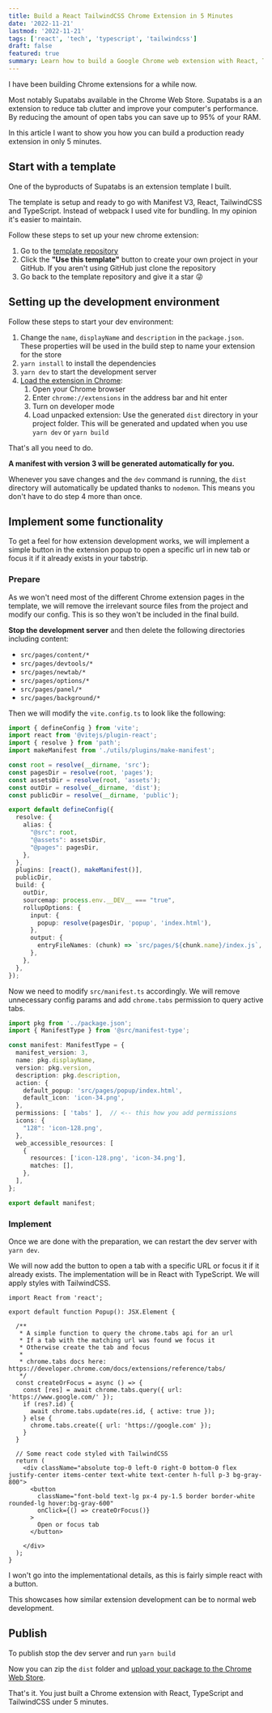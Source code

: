 ```yaml
---
title: Build a React TailwindCSS Chrome Extension in 5 Minutes
date: '2022-11-21'
lastmod: '2022-11-21'
tags: ['react', 'tech', 'typescript', 'tailwindcss']
draft: false
featured: true
summary: Learn how to build a Google Chrome web extension with React, TypeScript and TailwindCSS in less than 5 minutes. Includes a free template.
---
```


I have been building Chrome extensions for a while now.

Most notably Supatabs available in the Chrome Web Store. Supatabs is a an extension 
to reduce tab clutter and improve your computer's performance. By reducing the 
amount of open tabs you can save up to 95% of your RAM.

In this article I want to show you how you can build a production ready extension in only
5 minutes.

## Start with a template

One of the byproducts of Supatabs is an extension template I built.

The template is setup and ready to go with Manifest V3, React, TailwindCSS and TypeScript.
Instead of webpack I used vite for bundling. In my opinion it's easier to maintain.

Follow these steps to set up your new chrome extension:

1. Go to the [template repository](https://github.com/JohnBra/vite-web-extension)
2. Click the **"Use this template"** button to create your own project in your GitHub.
If you aren't using GitHub just clone the repository
3. Go back to the template repository and give it a star 😜

## Setting up the development environment

Follow these steps to start your dev environment:

1. Change the `name`, `displayName` and `description` in the `package.json`. These properties will be 
used in the build step to name your extension for the store
2. `yarn install` to install the dependencies
3. `yarn dev` to start the development server
4. [Load the extension in Chrome](https://developer.chrome.com/docs/extensions/mv2/getstarted/#manifest):
    1. Open your Chrome browser
    2. Enter `chrome://extensions` in the address bar and hit enter
    3. Turn on developer mode
    4. Load unpacked extension: Use the generated `dist` directory in your project folder. This will be 
    generated and updated when you use `yarn dev` or `yarn build`

That's all you need to do.

**A manifest with version 3 will be generated automatically for you.**

Whenever you save changes and the `dev` command is running, the `dist` directory will automatically be 
updated thanks to `nodemon`. This means you don't have to do step 4 more than once.


## Implement some functionality

To get a feel for how extension development works, we will implement a simple button in the extension 
popup to open a specific url in new tab or focus it if it already exists in your tabstrip.

### Prepare

As we won't need most of the different Chrome extension pages in the template, we will remove the 
irrelevant source files from the project and modify our config. This is so they won't be included in the 
final build.

**Stop the development server** and then delete the following directories including content:
- `src/pages/content/*`
- `src/pages/devtools/*`
- `src/pages/newtab/*`
- `src/pages/options/*`
- `src/pages/panel/*`
- `src/pages/background/*`

Then we will modify the `vite.config.ts` to look like the following:
```ts:vite.config.ts
import { defineConfig } from 'vite';
import react from '@vitejs/plugin-react';
import { resolve } from 'path';
import makeManifest from './utils/plugins/make-manifest';

const root = resolve(__dirname, 'src');
const pagesDir = resolve(root, 'pages');
const assetsDir = resolve(root, 'assets');
const outDir = resolve(__dirname, 'dist');
const publicDir = resolve(__dirname, 'public');

export default defineConfig({
  resolve: {
    alias: {
      "@src": root,
      "@assets": assetsDir,
      "@pages": pagesDir,
    },
  },
  plugins: [react(), makeManifest()],
  publicDir,
  build: {
    outDir,
    sourcemap: process.env.__DEV__ === "true",
    rollupOptions: {
      input: {
        popup: resolve(pagesDir, 'popup', 'index.html'),
      },
      output: {
        entryFileNames: (chunk) => `src/pages/${chunk.name}/index.js`,
      },
    },
  },
});

```

Now we need to modify `src/manifest.ts` accordingly. We will remove unnecessary
config params and add `chrome.tabs` permission to query active tabs.

```ts:src/manifest.ts
import pkg from '../package.json';
import { ManifestType } from '@src/manifest-type';

const manifest: ManifestType = {
  manifest_version: 3,
  name: pkg.displayName,
  version: pkg.version,
  description: pkg.description,
  action: {
    default_popup: 'src/pages/popup/index.html',
    default_icon: 'icon-34.png',
  },
  permissions: [ 'tabs' ],  // <-- this how you add permissions
  icons: {
    "128": 'icon-128.png',
  },
  web_accessible_resources: [
    {
      resources: ['icon-128.png', 'icon-34.png'],
      matches: [],
    },
  ],
};

export default manifest;

```

### Implement

Once we are done with the preparation, we can restart the dev server with `yarn dev`.

We will now add the button to open a tab with a specific URL or focus it if it already 
exists. The implementation will be in React with TypeScript. We will apply styles with
TailwindCSS.

```tsx:src/pages/popup/Popup.tsx
import React from 'react';

export default function Popup(): JSX.Element {

  /**
   * A simple function to query the chrome.tabs api for an url
   * If a tab with the matching url was found we focus it 
   * Otherwise create the tab and focus 
   *
   * chrome.tabs docs here: https://developer.chrome.com/docs/extensions/reference/tabs/
   */
  const createOrFocus = async () => {
    const [res] = await chrome.tabs.query({ url: 'https://www.google.com/' });
    if (res?.id) {
      await chrome.tabs.update(res.id, { active: true });
    } else {
      chrome.tabs.create({ url: 'https://google.com' });
    }
  }

  // Some react code styled with TailwindCSS
  return (
    <div className="absolute top-0 left-0 right-0 bottom-0 flex justify-center items-center text-white text-center h-full p-3 bg-gray-800">
      <button
        className="font-bold text-lg px-4 py-1.5 border border-white rounded-lg hover:bg-gray-600"
        onClick={() => createOrFocus()}
      >
        Open or focus tab
      </button>

    </div>
  );
}
```

I won't go into the implementational details, as this is fairly simple react
with a button.

This showcases how similar extension development can be to normal web development.

## Publish

To publish stop the dev server and run `yarn build`

Now you can zip the `dist` folder and [upload your package to the Chrome Web Store](https://developer.chrome.com/docs/webstore/publish/).

That's it. You just built a Chrome extension with React, TypeScript and TailwindCSS 
under 5 minutes.

